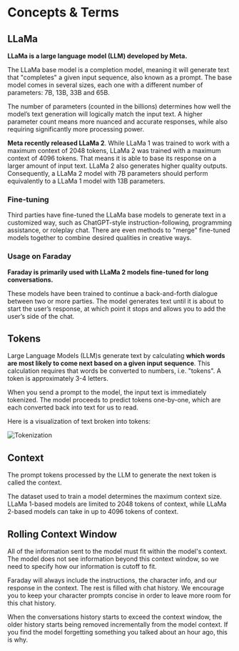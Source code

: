 # Concepts & Terms

## LLaMa

**LLaMa is a large language model (LLM) developed by Meta.**

The LLaMa base model is a completion model, meaning it will generate text that "completes" a given input sequence, also known as a prompt. The base model comes in several sizes, each one with a different number of parameters: 7B, 13B, 33B and 65B.

The number of parameters (counted in the billions) determines how well the model’s text generation will logically match the input text. A higher parameter count means more nuanced and accurate responses, while also requiring significantly more processing power.

**Meta recently released LLaMa 2**. While LLaMa 1 was trained to work with a maximum context of 2048 tokens, LLaMa 2 was trained with a maximum context of 4096 tokens. That means it is able to base its response on a larger amount of input text. LLaMa 2 also generates higher quality outputs. Consequently, a LLaMa 2 model with 7B parameters should perform equivalently to a LLaMa 1 model with 13B parameters.

### Fine-tuning

Third parties have fine-tuned the LLaMa base models to generate text in a customized way, such as ChatGPT-style instruction-following, programming assistance, or roleplay chat. There are even methods to "merge" fine-tuned models together to combine desired qualities in creative ways.

### Usage on Faraday

**Faraday is primarily used with LLaMa 2 models fine-tuned for long conversations.**

These models have been trained to continue a back-and-forth dialogue between two or more parties. The model generates text until it is about to start the user’s response, at which point it stops and allows you to add the user’s side of the chat.

## Tokens

Large Language Models (LLM)s generate text by calculating **which words are most likely to come next based on a given input sequence**. This calculation requires that words be converted to numbers, i.e. "tokens". A token is approximately 3-4 letters.

When you send a prompt to the model, the input text is immediately tokenized. The model proceeds to predict tokens one-by-one, which are each converted back into text for us to read.

Here is a visualization of text broken into tokens:

![Tokenization](/images/tokenized_text.png)

## Context

The prompt tokens processed by the LLM to generate the next token is called the context.

The dataset used to train a model determines the maximum context size. LLaMa 1-based models are limited to 2048 tokens of context, while LLaMa 2-based models can take in up to 4096 tokens of context.

## Rolling Context Window

All of the information sent to the model must fit within the model's context. The model does not see information beyond this context window, so we need to specify how our information is cutoff to fit.

Faraday will always include the instructions, the character info, and our response in the context. The rest is filled with chat history. We encourage you to keep your character prompts concise in order to leave more room for this chat history.

When the conversations history starts to exceed the context window, the older history starts being removed incrementally from the model context. If you find the model forgetting something you talked about an hour ago, this is why.
